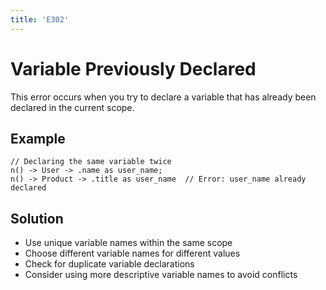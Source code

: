 ```yaml
---
title: 'E302'
---
```


# Variable Previously Declared

This error occurs when you try to declare a variable that has already been declared in the current scope.

## Example

```hql
// Declaring the same variable twice
n() -> User -> .name as user_name;
n() -> Product -> .title as user_name  // Error: user_name already declared
```

## Solution

- Use unique variable names within the same scope
- Choose different variable names for different values
- Check for duplicate variable declarations
- Consider using more descriptive variable names to avoid conflicts 